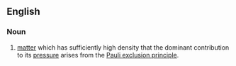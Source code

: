 ==English==
===Noun===
{{en-noun|-}}
{{wikipedia}}

#{{physics}} [[matter]] which has sufficiently high density that the dominant contribution to its [[pressure]] arises from the [[Pauli exclusion principle]].